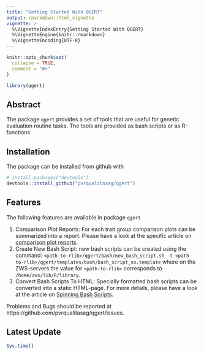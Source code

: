```yaml
---
title: "Getting Started With QGERT"
output: rmarkdown::html_vignette
vignette: >
  %\VignetteIndexEntry{Getting Started With QGERT}
  %\VignetteEngine{knitr::rmarkdown}
  %\VignetteEncoding{UTF-8}
---
```


```r
knitr::opts_chunk$set(
  collapse = TRUE,
  comment = "#>"
)
```

```r
library(qgert)
```


## Abstract
The package `qgert` provides a set of tools that are useful for genetic evaluation routine tasks. The tools are provided as bash scripts or as R-functions. 


## Installation
The package can be installed from github with 

```r
# install.packages("devtools")
devtools::install_github("pvrqualitasag/qgert")
```


## Features
The following features are available in package `qgert`

1. Comparison Plot Reports: For each trait group comparison plots can be summarized into a report. Please have a look at the specific article on [comparison plot reports](https://pvrqualitasag.github.io/qgert/articles/comparison_plot_report.html).
2. Create New Bash Script: new bash scripts can be created using the command: `<path-to-rlib>/qgert/bash/new_bash_script.sh -t <path-to-rlib>/qgert/templates/bash/bash_script_so.template` where on the ZWS-servers the value for `<path-to-rlib>` corresponds to `/home/zws/lib/R/library`.
3. Convert Bash Scripts To HTML: Specially formatted bash scripts can be converted into a static HTML-page. For more details, please have a look at the article on [Spinning Bash Scripts](https://pvrqualitasag.github.io/qgert/articles/spin_bash_script.html).

Problems and Bugs should be reported at https://github.com/pvrqualitasag/qgert/issues.


## Latest Update
```r
Sys.time()
```


